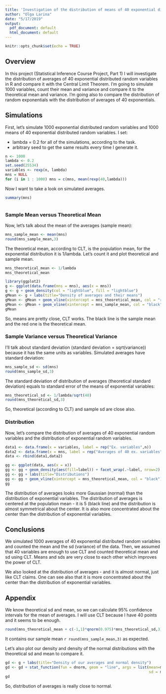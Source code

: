 ```yaml
---
title: 'Investigation of the distribution of means of 40 exponential distributed random variables and comparing it with the CLT'
author: "Olga Larina"
date: "5/17/2019"
output:
  pdf_document: default
  html_document: default
---
```


```r
knitr::opts_chunk$set(echo = TRUE)
```

## Overview
In this project (Statistical Inference Course Project, Part 1) I will investigate the distribution of averages of 40 exponential distributed random variables in R and compare it with the Central Limit Theorem. I'm going to simulate 1000 variables, count their mean and variance and compare it to the theoretical mean and variance. I'm going also to compare the distribution of random exponentials with the distribution of averages of 40 exponentials.

## Simulations
First, let's simulate 1000 exponential distributed random variables and 1000 means of 40 exponential distributed random variables. I set:

* lambda = 0.2 for all of the simulations, according to the task.
* arbitrary seed to get the same results every time I generate it. 
```r
n <- 1000
lambda <- 0.2
set.seed(25534)
variables <- rexp(n, lambda)
mns = NULL
for (i in 1 : 1000) mns = c(mns, mean(rexp(40,lambda)))
```
Now I want to take a look on simulated averages.
```r
summary(mns)
```
```r

```

### Sample Mean versus Theoretical Mean
Now, let's talk about the mean of the averages (sample mean):
```r
mns_sample_mean <- mean(mns)
round(mns_sample_mean,3)
```
The theoretical mean, according to CLT, is the population mean, for the exponential distribution it is 1/lambda. Let's count it and plot theoretical and sample mean.

```r
mns_theoretical_mean <- 1/lambda
mns_theoretical_mean
```

```r
library(ggplot2)
g <- ggplot(data.frame(mns = mns), aes(x = mns))
g <- g + geom_density(col = "lightblue", fill = "lightblue")
gMean <- g + labs(title="Density of averages and their means")
gMean <- gMean + geom_vline(xintercept = mns_theoretical_mean, col = "red")
gMean <- gMean + geom_vline(xintercept = mns_sample_mean, col = "black")
gMean
```

So, means are pretty close, CLT works. The black line is the sample mean and the red one is the theoretical mean.

### Sample Variance versus Theoretical Variance
I'll talk about standard deviation (standard deviation = sqrt(variance)) because it has the same units as variables. Simulated averages have standard deviation:
```r
mns_sample_sd <- sd(mns)
round(mns_sample_sd,3)
```
The standard deviation of distribution of averages (theoretical standard deviation) equals to standard error of the means of exponential variables:
```r
mns_theoretical_sd <- 1/lambda/sqrt(40)
round(mns_theoretical_sd,3)
```
So, theoretical (according to CLT) and sample sd are close also.

### Distribution
Now, let's compare the distribution of averages of 40 exponential random variables and the distribution of exponential random variables.
```r
data1 <- data.frame(x = variables, label = rep("Ex. variables",n))
data2 <- data.frame(x = mns, label = rep("Averages of 40 ex. variables",n))
data <- rbind(data1,data2)

gg <- ggplot(data, aes(x = x))
gg <- gg + geom_density(aes(fill=label)) + facet_wrap(.~label, nrow=2)
gg <- gg + labs(title="Distributions")
gg <- gg + geom_vline(xintercept = mns_theoretical_mean, col = "black")
gg
```

The distribution of averages looks more Gaussian (normal) than the distribution of exponential variables. The distribution of averages is centered at the population mean - it is 5 (black line) and the distribution is almost symmetrical about the center. It is also more concentrated about the center than the distribution of exponential variables.

## Conclusions
We simulated 1000 averages of 40 exponential distributed random variables and counted the mean and the sd (variance) of the data. Then, we assumed that 40 variables are enough to use CLT and counted theoretical mean and sd using CLT. Means and sds are very close to each other which improves the power of CLT.

We also looked at the distribution of averages - and it is almost normal, just like CLT claims. One can see also that it is more concentrated about the center than the distribution of exponential variables.

## Appendix

We know theoretical sd and mean, so we can calculate 95% confidence intervals for the mean of averages. I will use CLT because I have 40 points and it seems to be enough.
```r
round(mns_theoretical_mean + c(-1,1)*qnorm(0.975)*mns_theoretical_sd,3)
```
It contains our sample mean `r round(mns_sample_mean,3)` as expected.

Let's also plot our density and density of the normal distributions with the theoretical sd and mean to compare it.
```r
gd <- g + labs(title="Density of our averages and normal density")
gd <- gd + stat_function(fun = dnorm, geom = "line", args = list(mean=mns_theoretical_mean,
                                                                 sd = mns_theoretical_sd),col="red")
gd
```

So, distribution of averages is really close to normal.

